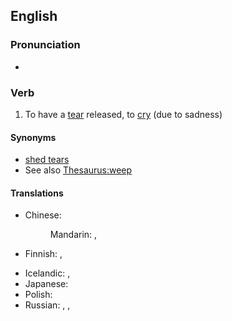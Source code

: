 ==English==

===Pronunciation===
* {{IPA|/ˈʃɛdəˈtɪə/|lang=en}}

===Verb===
{{en-verb|sheds a tear|shedding a tear|shed a tear}}

# {{lb|en|idiomatic}} To have a [[tear]] released, to [[cry]] (due to sadness)

====Synonyms====
* [[shed tears]]
* See also [[Thesaurus:weep]]

====Translations====
{{trans-top|to cry}}
* Chinese:
*: Mandarin: {{t+|cmn|流淚|sc=Hani}}, {{t+|cmn|流泪|tr=liúlèi|sc=Hani}}
* Finnish: {{t|fi|[[vuodattaa]] [[kyyneleitä]]}}, {{t+|fi|itkeä}}
{{trans-mid}}
* Icelandic: {{t|is|fella tár}}, {{t+|is|tárast}}
* Japanese: {{t|ja|涙を流す|tr=なみだをながす, namida o nagasu|sc=Jpan}}
* Polish: {{t|pl|ronić zły}}
* Russian: {{t+|ru|прослези́ться|pf}}, {{t|ru|[[лить]] [[слеза|слёзы]]|impf}}, {{t|ru|[[пролива́ть]] [[слеза|слёзы]]|impf}}
{{trans-bottom}}
